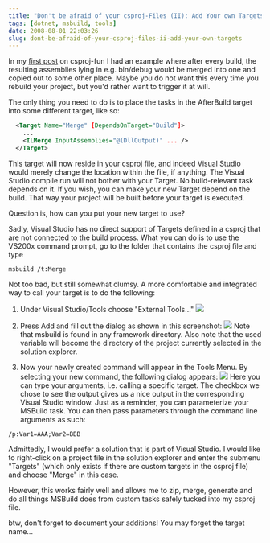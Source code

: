 ```yaml
---
title: "Don't be afraid of your csproj-Files (II): Add Your own Targets"
tags: [dotnet, msbuild, tools]
date: 2008-08-01 22:03:26
slug: dont-be-afraid-of-your-csproj-files-ii-add-your-own-targets
---
```


In my [first post](http://realfiction.net/go/162) on csproj-fun I had an example where after every build, the resulting assemblies lying in e.g. bin/debug would be merged into one and copied out to some other place. Maybe you do not want this every time you rebuild your project, but you'd rather want to trigger it at will.

The only thing you need to do is to place the tasks in the AfterBuild target into some different target, like so:

```xml
  <Target Name="Merge" [DependsOnTarget="Build"]>
    ...
    <ILMerge InputAssemblies="@(DllOutput)" ... />
  </Target>
```

This target will now reside in your csproj file, and indeed Visual Studio would merely change the location within the file, if anything. The Visual Studio compile run will not bother with your Target. No build-relevant task depends on it. If you wish, you can make your new Target depend on the build. That way your project will be built before your target is executed.

Question is, how can you put your new target to use?

Sadly, Visual Studio has no direct support of Targets defined in a csproj that are not connected to the build process.
What you can do is to use the VS200x command prompt, go to the folder that contains the csproj file and type

```
msbuild /t:Merge
```

Not too bad, but still somewhat clumsy. A more comfortable and integrated way to call your target is to do the following:

1.  Under Visual Studio/Tools choose "External Tools..."
![](/assets/menumsbuild.png)

2.  Press Add and fill out the dialog as shown in this screenshot:
![](/assets/addmsbuild.png)
Note that msbuild is found in any framework directory. Also note that the used variable will become the directory of the project currently selected in the solution explorer.

3.  Now your newly created command will appear in the Tools Menu. By selecting your new command, the following dialog appears:
![](/assets/usemsbuild.png)
Here you can type your arguments, i.e. calling a specific target. The checkbox we chose to see the output gives us a nice output in the corresponding Visual Studio window.
Just as a reminder, you can parameterize your MSBuild task. You can then pass parameters through the command line arguments as such:

```
/p:Var1=AAA;Var2=BBB 
```

Admittedly, I would prefer a solution that is part of Visual Studio. I would like to right-click on a project file in the solution explorer and enter the submenu "Targets" (which only exists if there are custom targets in the csproj file) and choose "Merge" in this case.

However, this works fairly well and allows me to zip, merge, generate and do all things MSBuild does from custom tasks safely tucked into my csproj file.

btw, don't forget to document your additions! You may forget the target name...